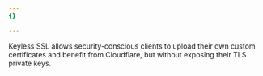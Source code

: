 ```yaml
---
{}

---
```


Keyless SSL allows security-conscious clients to upload their own custom certificates and benefit from Cloudflare, but without exposing their TLS private keys.
